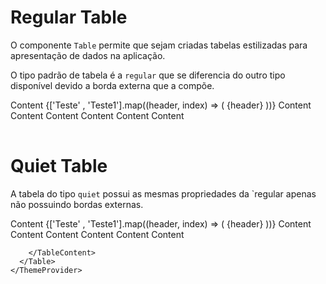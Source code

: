

<Meta title="Data Display|Table" />

# Regular Table

O componente `Table` permite que sejam criadas tabelas estilizadas para apresentação de dados na aplicação.

O tipo padrão de tabela é a `regular` que se diferencia do outro tipo disponível devido a borda externa que a compõe.

<Canvas>
  <Story name="Regular" parameters={{
    design: {
      type: 'figma',
      url: 'https://www.figma.com/file/O3bKxIcsj2rc1FNIRclJyT/Saturn-System?node-id=484%3A8489'
    }
  }}>
    <ThemeProvider>
      <Table type="regular">
        <TableContent as='thead'>
          <TableData>
            <Checkbox />
            <Typography fontWeight={1} fontSize={3} lineHeight={3}>Content</Typography>
          </TableData>
          {['Teste' , 'Teste1'].map((header, index) => (
            <TableData key={index}>
              <Typography fontWeight={1} fontSize={3} lineHeight={3}>
                {header}
              </Typography>
            </TableData>
          ))}
        </TableContent>
        <TableContent>
          <TableRow>
            <TableData as='td'>
              <Checkbox />
              <Typography>Content</Typography>
            </TableData>
            <TableData><Typography>Content</Typography></TableData>
            <TableData><Typography>Content</Typography></TableData>
          </TableRow>
          <TableRow>
            <TableData as='td'><Typography>Content</Typography></TableData>
            <TableData as='td'><Typography>Content</Typography></TableData>
            <TableData as='td'><Typography>Content</Typography></TableData>
          </TableRow>
        </TableContent>
      </Table>
    </ThemeProvider>
  </Story>
</Canvas>

# Quiet Table

A tabela do tipo `quiet` possui as mesmas propriedades da `regular apenas não possuindo bordas externas.

<Canvas>
  <Story name="Quiet" parameters={{
    design: {
      type: 'figma',
      url: 'https://www.figma.com/file/O3bKxIcsj2rc1FNIRclJyT/Saturn-System?node-id=484%3A8489'
    }
  }}>
    <ThemeProvider>
      <Table type="quiet">
        <TableContent as='thead'>
          <TableData>
            <Checkbox />
            <Typography fontWeight={1} fontSize={3} lineHeight={3}>Content</Typography>
          </TableData>
          {['Teste' , 'Teste1'].map((header, index) => (
            <TableData key={index}>
              <Typography fontWeight={1} fontSize={3} lineHeight={3}>
                {header}
              </Typography>
            </TableData>
          ))}
        </TableContent>
        <TableContent>
          <TableRow>
            <TableData as='td'>
              <Checkbox />
              <Typography>Content</Typography>
            </TableData>
            <TableData><Typography>Content</Typography></TableData>
            <TableData><Typography>Content</Typography></TableData>
          </TableRow>
          <TableRow>
            <TableData as='td'><Typography>Content</Typography></TableData>
            <TableData as='td'><Typography>Content</Typography></TableData>
            <TableData as='td'><Typography>Content</Typography></TableData>
          </TableRow>

        </TableContent>
      </Table>
    </ThemeProvider>
  </Story>
</Canvas>

<ArgsTable of={Table} />
